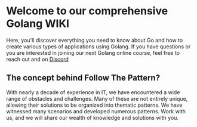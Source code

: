 # Welcome to our comprehensive Golang WIKI

Here, you'll discover everything you need to know about Go and how to create various types of applications using Golang.
If you have questions or you are interested in joining our next Golang online course,
feel free to reach out and on [Discord](https://discord.com/invite/kDuKyG4EET)

## The concept behind Follow The Pattern?

With nearly a decade of experience in IT, we have encountered a wide range of obstacles and challenges.
Many of these are not entirely unique, allowing their solutions to be organized into thematic patterns.
We have witnessed many scenarios and developed numerous patterns. Work with us, and we will share our wealth of knowledge and solutions with you.